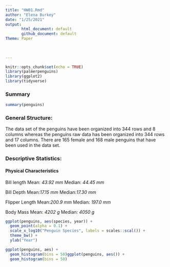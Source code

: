 ```yaml
---
title: "HW01.Rmd"
author: "Elena Burkey"
date: "1/25/2021"
output: 
       html_document: default
       github_document: default
Theme: Paper
      
       
        
---
```


```r
knitr::opts_chunk$set(echo = TRUE)
library(palmerpenguins)
library(ggplot2)
library(tidyverse)
```

### **Summary**


```r
summary(penguins)
```
### **General Structure:**
The data set of the penguins have been organized into 344 rows and 8 columns whereas the penguins raw data has been organized into 344 rows and 17 columns. There are 165 female and 168 male penguins that have been used in the data set. 

### **Descriptive Statistics:** 
#### Physical Characteristics
Bill length
Mean: *43.92 mm*
Median: *44.45 mm*

Bill Depth
Mean:*17.15 mm*
Median:*17.30 mm*

Flipper Length
Mean:*200.9 mm*
Median: *197.0 mm*

Body Mass
Mean: *4202 g*
Median: *4050 g*

```r
ggplot(penguins, aes(species, year)) +
  geom_point(alpha = 0.1) +
  scale_x_log10("Penguin Species", labels = scales::scal()) +
  theme_bw() +
  ylab("Year")
```

```r
ggplot(penguins, aes) +
  geom_histogram(bins = 50)ggplot(penguins, aes()) +
  geom_histogram(bins = 50)
```

